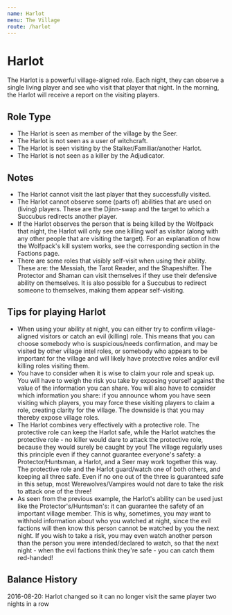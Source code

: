 ```yaml
---
name: Harlot
menu: The Village
route: /harlot
---
```


# Harlot

The Harlot is a powerful village-aligned role. Each night, they can observe a single living player and see who visit that player that night. In the morning, the Harlot will receive a report on the visiting players.

## Role Type

- The Harlot is seen as member of the village by the Seer.
- The Harlot is not seen as a user of witchcraft.
- The Harlot is seen visiting by the Stalker/Familiar/another Harlot.
- The Harlot is not seen as a killer by the Adjudicator.

## Notes

- The Harlot cannot visit the last player that they successfully visited.
- The Harlot cannot observe some (parts of) abilities that are used on (living) players. These are the Djinn-swap and the target to which a Succubus redirects another player.
- If the Harlot observes the person that is being killed by the Wolfpack that night, the Harlot will only see one killing wolf as visitor (along with any other people that are visiting the target). For an explanation of how the Wolfpack's kill system works, see the corresponding section in the Factions page.
- There are some roles that visibly self-visit when using their ability. These are: the Messiah, the Tarot Reader, and the Shapeshifter. The Protector and Shaman can visit themselves if they use their defensive ability on themselves. It is also possible for a Succubus to redirect someone to themselves, making them appear self-visiting.

## Tips for playing Harlot

- When using your ability at night, you can either try to confirm village-aligned visitors or catch an evil (killing) role. This means that you can choose somebody who is suspicious/needs confirmation, and may be visited by other village intel roles, or somebody who appears to be important for the village and will likely have protective roles and/or evil killing roles visiting them.
- You have to consider when it is wise to claim your role and speak up. You will have to weigh the risk you take by exposing yourself against the value of the information you can share. You will also have to consider which information you share: if you announce whom you have seen visiting which players, you may force these visiting players to claim a role, creating clarity for the village. The downside is that you may thereby expose village roles.
- The Harlot combines very effectively with a protective role. The protective role can keep the Harlot safe, while the Harlot watches the protective role - no killer would dare to attack the protective role, because they would surely be caught by you! The village regularly uses this principle even if they cannot guarantee everyone's safety: a Protector/Huntsman, a Harlot, and a Seer may work together this way. The protective role and the Harlot guard/watch one of both others, and keeping all three safe. Even if no one out of the three is guaranteed safe in this setup, most Werewolves/Vampires would not dare to take the risk to attack one of the three!
- As seen from the previous example, the Harlot's ability can be used just like the Protector's/Huntsman's: it can guarantee the safety of an important village member. This is why, sometimes, you may want to withhold information about who you watched at night, since the evil factions will then know this person cannot be watched by you the next night. If you wish to take a risk, you may even watch another person than the person you were intended/declared to watch, so that the next night - when the evil factions think they're safe - you can catch them red-handed!

## Balance History

2016-08-20: Harlot changed so it can no longer visit the same player two nights in a row
